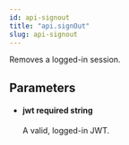 ```yaml
---
id: api-signout
title: "api.signOut"
slug: api-signout
---
```



Removes a logged-in session.



## Parameters


<ul className="method-list-group">
  
<li className="method-list-item">
  <h4 className="method-list-item-label">
    <span className="method-list-item-label-name">
      jwt
    </span>
    <span className="method-list-item-label-badge required">
      required
    </span>
    <span className="method-list-item-validation">
      string
    </span>
  </h4>
  <div class="method-list-item-description">

A valid, logged-in JWT.
  
  </div>
  
</li>

</ul>